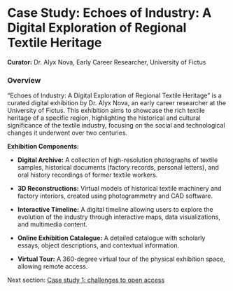 
# Case Study: Echoes of Industry: A Digital Exploration of Regional Textile Heritage {#sec-cs1outline}

**Curator:** Dr. Alyx Nova, Early Career Researcher, University of Fictus

### Overview

"Echoes of Industry: A Digital Exploration of Regional Textile Heritage" is a curated digital exhibition by Dr. Alyx Nova, an early career researcher at the University of Fictus. This exhibition aims to showcase the rich textile heritage of a specific region, highlighting the historical and cultural significance of the textile industry, focusing on the social and technological changes it underwent over two centuries.

**Exhibition Components:**

-   **Digital Archive:** A collection of high-resolution photographs of textile samples, historical documents (factory records, personal letters), and oral history recordings of former textile workers.

-   **3D Reconstructions:** Virtual models of historical textile machinery and factory interiors, created using photogrammetry and CAD software.

-   **Interactive Timeline:** A digital timeline allowing users to explore the evolution of the industry through interactive maps, data visualizations, and multimedia content.

-   **Online Exhibition Catalogue:** A detailed catalogue with scholarly essays, object descriptions, and contextual information.

-   **Virtual Tour:** A 360-degree virtual tour of the physical exhibition space, allowing remote access.

Next section: [Case study 1: challenges to open access](case-study-1-challenges.qmd#sec-cs1challenges)
